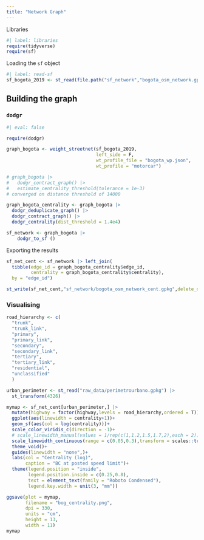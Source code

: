 ```yaml
---
title: "Network Graph"
---
```



Libraries

```r
#| label: libraries
require(tidyverse)
require(sf)
```


Loading the `sf` object
```r
#| label: read-sf
sf_bogota_2019 <- st_read(file.path("sf_network","bogota_osm_network.gpkg"),layer = "network_2019")
```


## Building the graph

### `dodgr`

```r
#| eval: false

require(dodgr)

graph_bogota <- weight_streetnet(sf_bogota_2019,
                                 left_side = F,
                                 wt_profile_file = "bogota_wp.json",
                                 wt_profile = "motorcar")

# graph_bogota |>
#   dodgr_contract_graph() |>
#   estimate_centrality_threshold(tolerance = 1e-3)
# converged on distance threshold of 14000

graph_bogota_centrality <- graph_bogota |> 
  dodgr_deduplicate_graph() |>
  dodgr_contract_graph() |>
  dodgr_centrality(dist_threshold = 1.4e4)

sf_network <- graph_bogota |> 
    dodgr_to_sf ()
```

Exporting the results

```r
sf_net_cent <- sf_network |> left_join(
  tibble(edge_id = graph_bogota_centrality$edge_id,
         centrality = graph_bogota_centrality$centrality),
  by = "edge_id")

st_write(sf_net_cent,"sf_network/bogota_osm_network_cent.gpkg",delete_dsn = F,delete_layer = T,layer = "bog_cent_2019")
```

### Visualising

```r
road_hierarchy <- c( 
  "trunk",
  "trunk_link",
  "primary",
  "primary_link",
  "secondary",
  "secondary_link",
  "tertiary",
  "tertiary_link",
  "residential",
  "unclassified"
  )

urban_perimeter <- st_read("raw_data/perimetrourbano.gpkg") |> 
  st_transform(4326)

mymap <- sf_net_cent[urban_perimeter,] |> 
  mutate(highway = factor(highway,levels = road_hierarchy,ordered = T)) |> 
  ggplot(aes(linewidth = centrality+1))+
  geom_sf(aes(col = log(centrality)))+
  scale_color_viridis_c(direction = -1)+
  # scale_linewidth_manual(values = 1/rep(c(1,1.2,1.5,1.7,2),each = 2))+
  scale_linewidth_continuous(range = c(0.05,0.3),transform = scales::transform_boxcox(p = 2))+
  theme_void()+
  guides(linewidth = "none",)+
  labs(col = "Centrality (log)",
       caption = "BC at posted speed limit")+
  theme(legend.position = "inside",
        legend.position.inside = c(0.25,0.8),
        text = element_text(family = "Roboto Condensed"),
        legend.key.width = unit(3, "mm"))

ggsave(plot = mymap,
       filename = "bog_centrality.png",
       dpi = 330,
       units = "cm",
       height = 13,
       width = 11)
mymap

```




